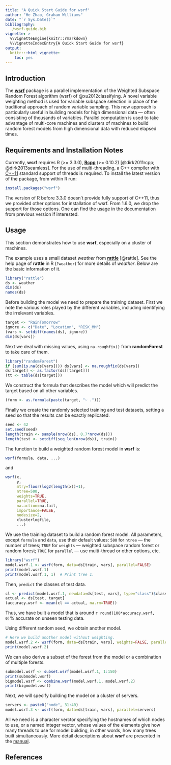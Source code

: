 ```yaml
---
title: "A Quick Start Guide for wsrf"
author: "He Zhao, Graham Williams"
date: "`r Sys.Date()`"
bibliography:
  ./wsrf-guide.bib
vignette: >
  %\VignetteEngine{knitr::rmarkdown}
  %\VignetteIndexEntry{A Quick Start Guide for wsrf}
output:
  knitr:::html_vignette:
    toc: yes
---
```


## Introduction ##

The [**wsrf**](https://cran.r-project.org/package=wsrf) package is a
parallel implementation of the Weighted Subspace Random Forest
algorithm (wsrf) of @xu2012classifying.  A novel variable weighting
method is used for variable subspace selection in place of the
traditional approach of random variable sampling.  This new approach
is particularly useful in building models for high dimensional data
--- often consisting of thousands of variables.  Parallel computation
is used to take advantage of multi-core machines and clusters of
machines to build random forest models from high dimensional data with
reduced elapsed times.

## Requirements and Installation Notes ##

Currently, **wsrf** requires R (>= 3.3.0),
[**Rcpp**](https://cran.r-project.org/package=Rcpp) (>= 0.10.2)
[@dirk2011rcpp; @dirk2013seamless].  For the use of multi-threading, a
C++ compiler with [C++11](https://en.wikipedia.org/wiki/C%2B%2B11)
standard support of threads is required.  To install the latest
version of the package, from within R run:

```r
install.packages("wsrf")
```

The version of R before 3.3.0 doesn't provide fully support of C++11,
thus we provided other options for installation of wsrf.  From 1.6.0,
we drop the support for those options.  One can find the usage in the
documentation from previous version if interested.

## Usage ##

This section demonstrates how to use **wsrf**, especially on a cluster
of machines.

The example uses a small dataset *weather* from
[**rattle**](https://cran.r-project.org/package=rattle) [@rattle].
See the help page of **rattle** in R (`?weather`) for more details of
*weather*.  Below are the basic information of it.

```r
library("rattle")
ds <- weather
dim(ds)
names(ds)
```

Before building the model we need to prepare the training dataset.
First we note the various roles played by the different variables,
including identifying the irrelevant variables.

```r
target <- "RainTomorrow"
ignore <- c("Date", "Location", "RISK_MM")
(vars <- setdiff(names(ds), ignore))
dim(ds[vars])
```

Next we deal with missing values, using `na.roughfix()` from
**randomForest** to take care of them.

```r
library("randomForest")
if (sum(is.na(ds[vars]))) ds[vars] <- na.roughfix(ds[vars])
ds[target] <- as.factor(ds[[target]])
(tt <- table(ds[target]))
```

We construct the formula that describes the model which will predict
the target based on all other variables.

```r
(form <- as.formula(paste(target, "~ .")))
```

Finally we create the randomly selected training and test datasets,
setting a seed so that the results can be exactly replicated.

```r
seed <- 42
set.seed(seed)
length(train <- sample(nrow(ds), 0.7*nrow(ds)))
length(test <- setdiff(seq_len(nrow(ds)), train))
```

The function to build a weighted random forest model in **wsrf** is:

```r
wsrf(formula, data, ...)
```

and

```r
wsrf(x,
     y,
     mtry=floor(log2(length(x))+1),
     ntree=500,
     weights=TRUE,
     parallel=TRUE,
     na.action=na.fail,
     importance=FALSE,
     nodesize=2,
     clusterlogfile,
     ...)
```

We use the training dataset to build a random forest model.  All
parameters, except `formula` and `data`, use their default values:
`500` for `ntree` --- the number of trees; `TRUE` for `weights` ---
weighted subspace random forest or random forest; `TRUE` for
`parallel` --- use multi-thread or other options, etc.

```r
library("wsrf")
model.wsrf.1 <- wsrf(form, data=ds[train, vars], parallel=FALSE)
print(model.wsrf.1)
print(model.wsrf.1, 1)  # Print tree 1.
```

Then, `predict` the classes of test data.

```r
cl <- predict(model.wsrf.1, newdata=ds[test, vars], type="class")$class
actual <- ds[test, target]
(accuracy.wsrf <- mean(cl == actual, na.rm=TRUE))
```

Thus, we have built a model that is around `r round(100*accuracy.wsrf,
0)`% accurate on unseen testing data.

Using different random seed, we obtain another model.

```r
# Here we build another model without weighting.
model.wsrf.2 <- wsrf(form, data=ds[train, vars], weights=FALSE, parallel=FALSE)
print(model.wsrf.2)
```

We can also derive a subset of the forest from the model or a
combination of multiple forests.

```r
submodel.wsrf <- subset.wsrf(model.wsrf.1, 1:150)
print(submodel.wsrf)
bigmodel.wsrf <- combine.wsrf(model.wsrf.1, model.wsrf.2)
print(bigmodel.wsrf)
```

Next, we will specify building the model on a cluster of servers.

```r
servers <- paste0("node", 31:40)
model.wsrf.3 <- wsrf(form, data=ds[train, vars], parallel=servers)
```

All we need is a character verctor specifying the hostnames of which
nodes to use, or a named integer vector, whose values of the elements
give how many threads to use for model building, in other words, how
many trees built simultaneously.  More detail descriptions about
**wsrf** are presented in the
[manual](https://cran.r-project.org/package=wsrf/wsrf.pdf).

## References ##
